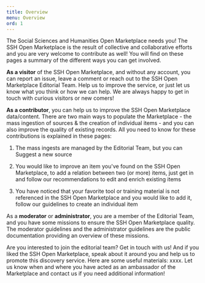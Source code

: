 ```yaml
---
title: Overview
menu: Overview
ord: 1
---
```


The Social Sciences and Humanities Open Marketplace needs you! The SSH Open
Marketplace is the result of collective and collaborative efforts and you are
very welcome to contribute as well! You will find on these pages a summary of
the different ways you can get involved.

**As a visitor** of the SSH Open Marketplace, and without any account, you can
report an issue, leave a comment or reach out to the SSH Open Marketplace
Editorial Team. Help us to improve the service, or just let us know what you
think or how we can help. We are always happy to get in touch with curious
visitors or new comers!

**As a contributor**, you can help us to improve the SSH Open Marketplace
data/content. There are two main ways to populate the Marketplace - the mass
ingestion of sources & the creation of individual items - and you can also
improve the quality of existing records. All you need to know for these
contributions is explained in these pages:

1. The mass ingests are managed by the Editorial Team, but you can Suggest a new
   source

2. You would like to improve an item you've found on the SSH Open Marketplace,
   to add a relation between two (or more) items, just get in and follow our
   recommendations to edit and enrich existing items

3. You have noticed that your favorite tool or training material is not
   referenced in the SSH Open Marketplace and you would like to add it, follow
   our guidelines to create an individual item

As a **moderator** or **administrator**, you are a member of the Editorial Team,
and you have some missions to ensure the SSH Open Marketplace quality. The
moderator guidelines and the administrator guidelines are the public
documentation providing an overview of these missions.

Are you interested to join the editorial team? Get in touch with us! And if you
liked the SSH Open Marketplace, speak about it around you and help us to promote
this discovery service. Here are some useful materials: xxxx. Let us know when
and where you have acted as an ambassador of the Marketplace and contact us if
you need additional information!

